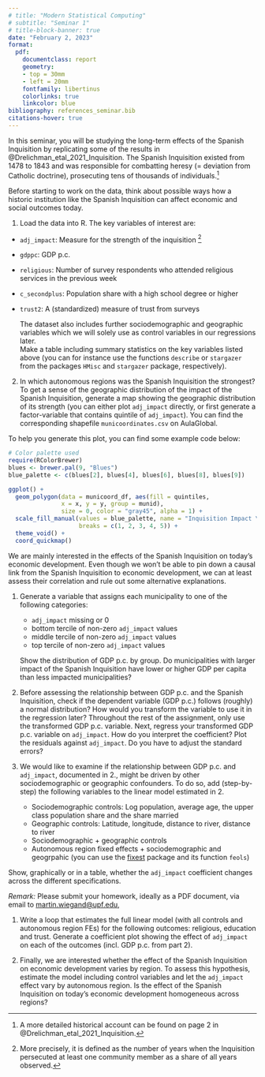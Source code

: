 ```yaml
---
# title: "Modern Statistical Computing"
# subtitle: "Seminar 1"
# title-block-banner: true
date: "February 2, 2023"
format: 
  pdf: 
    documentclass: report
    geometry: 
    - top = 30mm
    - left = 20mm
    fontfamily: libertinus
    colorlinks: true
    linkcolor: blue
bibliography: references_seminar.bib
citations-hover: true
--- 
```

  
\begin{center}\vspace{0.3cm}
\textbf{\Large Modern Statistical Computing} \\
\vspace{5pt} {\large Seminar \#2} \\
\vspace{5pt} {\large February 2, 2023} \\
\vspace{5pt} {\large Homework part due on February 9, 2023 (3pm)} 
\end{center}

\flushleft 

\rule{\linewidth}{0.1mm}

In this seminar, you will be studying the long-term effects of the Spanish Inquisition by replicating some of the results in @Drelichman_etal_2021_Inquisition. 
The Spanish Inquisition existed from 1478 to 1843 and was responsible for combatting heresy (= deviation from Catholic doctrine), prosecuting tens of thousands of individuals.[^1]

[^1]: A more detailed historical account can be found on page 2 in @Drelichman_etal_2021_Inquisition. 

Before starting to work on the data, think about possible ways how a historic institution like the Spanish Inquisition can affect economic and social outcomes today. 

  
  
\subsection{Exploring the Data}

1. Load the data into R. The key variables of interest are: 
  - `adj_impact`: Measure for the strength of the inquisition [^2]
  
  [^2]: More precisely, it is defined as the number of years when the Inquisition persecuted at least one community member as a share of all years observed. 
  
  - `gdppc`: GDP p.c. 
  - `religious`: Number of survey respondents who attended religious services in the previous week 
  - `c_secondplus`: Population share with a high school degree or higher 
  - `trust2`: A (standardized) measure of trust from surveys 
  
    The dataset also includes further sociodemographic and geographic variables which we will solely use as control variables in our regressions later.  
    Make a table including summary statistics on the key variables listed above (you can for instance use the functions `describe` or `stargazer` from the packages `HMisc` and `stargazer` package, respectively). 

2. In which autonomous regions was the Spanish Inquisition the strongest? 
To get a sense of the geographic distribution of the impact of the Spanish Inquisition, generate a map showing the geographic distribution of its strength (you can either plot `adj_impact` directly, or first generate a factor-variable that contains quintile of `adj_impact`). You can find the corresponding shapefile `municoordinates.csv` on AulaGlobal.  

To help you generate this plot, you can find some example code below: 

```r

# Color palette used 
require(RColorBrewer)
blues <- brewer.pal(9, "Blues")
blue_palette <- c(blues[2], blues[4], blues[6], blues[8], blues[9])

ggplot() + 
  geom_polygon(data = municoord_df, aes(fill = quintiles, 
               x = x, y = y, group = munid), 
               size = 0, color = "gray45", alpha = 1) + 
  scale_fill_manual(values = blue_palette, name = "Inquisition Impact \n Quintile", 
                    breaks = c(1, 2, 3, 4, 5)) +
  theme_void() + 
  coord_quickmap()
```


\subsection{Assessing the Long-Run Effects of the Spanish Inquisition}  

We are mainly interested in the effects of the Spanish Inquisition on today's economic development. Even though we won't be able to pin down a causal link from the Spanish Inquisition to economic development, we can at least assess their correlation and rule out some alternative explanations. 

1. Generate a variable that assigns each municipality to one of the following categories: 
    - `adj_impact` missing or 0 
    - bottom tercile of non-zero `adj_impact` values 
    - middle tercile of non-zero `adj_impact` values
    - top tercile of non-zero `adj_impact` values
    
    Show the distribution of GDP p.c. by group. Do municipalities with larger impact of the Spanish Inquisition have lower or higher GDP per capita than less impacted municipalities? 
  
2. Before assessing the relationship between GDP p.c. and the Spanish Inquisition, check if the dependent variable (GDP p.c.) follows (roughly) a normal distribution? How would you transform the variable to use it in the regression later? Throughout the rest of the assignment, only use the transformed GDP p.c. variable. 
Next, regress your transformed GDP p.c. variable on `adj_impact`. How do you interpret the coefficient? Plot the residuals against `adj_impact`. Do you have to adjust the standard errors? 

3. We would like to examine if the relationship between GDP p.c. and `adj_impact`, documented in 2., might be driven by other sociodemographic or geographic confounders. 
To do so, add (step-by-step) the following variables to the linear model estimated in 2.
    - Sociodemographic controls: Log population, average age, the upper class population share and the share married 
    - Geographic controls: Latitude, longitude, distance to river, distance to river
    - Sociodemographic + geographic controls 
    - Autonomous region fixed effects + sociodemographic and geogrpahic (you can use the [fixest](https://lrberge.github.io/fixest/) package and its function `feols`)

  Show, graphically or in a table, whether the `adj_impact` coefficient changes across the different specifications. 

\subsection{Studying other Outcomes (Homework, due: 09-02-2023, 3pm)} 

*Remark:* Please submit your homework, ideally as a PDF document, via email to <martin.wiegand@upf.edu>, 

1. Write a loop that estimates the full linear model (with all controls and autonomous region FEs) for the following outcomes: religious, education and trust.
Generate a coefficient plot showing the effect of `adj_impact` on each of the outcomes (incl. GDP p.c. from part 2). 

2. Finally, we are interested whether the effect of the Spanish Inquisition on economic development varies by region. To assess this hypothesis, estimate the model including control variables and let the `adj_impact` effect vary by autonomous region. Is the effect of the Spanish Inquisition on today's economic development homogeneous across regions? 

\pagebreak 

\subsection{References}


  
  
  
  